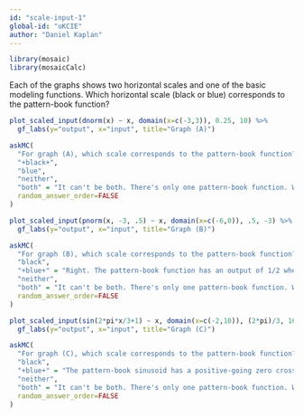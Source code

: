 ```yaml
---
id: "scale-input-1"
global-id: "uKCIE"
author: "Daniel Kaplan"
---
```


```r

library(mosaic)
library(mosaicCalc)
```

Each of the graphs shows two horizontal scales and one of the basic modeling functions. Which horizontal scale (black or blue) corresponds to the pattern-book function? 

```r
plot_scaled_input(dnorm(x) ~ x, domain(x=c(-3,3)), 0.25, 10) %>%
  gf_labs(y="output", x="input", title="Graph (A)")
```
```r
askMC(
  "For graph (A), which scale corresponds to the pattern-book function?",
  "+black+",
  "blue", 
  "neither", 
  "both" = "It can't be both. There's only one pattern-book function. When you scale the input, it becomes a \"basic modeling function\".",
  random_answer_order=FALSE
)
```

```r
plot_scaled_input(pnorm(x, -3, .5) ~ x, domain(x=c(-6,0)), .5, -3) %>%
  gf_labs(y="output", x="input", title="Graph (B)")
```

```r
askMC(
  "For graph (B), which scale corresponds to the pattern-book function?",
  "black",
  "+blue+" = "Right. The pattern-book function has an output of 1/2 when the output is zero. That's what the blue scale shows. ", 
  "neither", 
  "both" = "It can't be both. There's only one pattern-book function. When you scale the input, it becomes a \"basic modeling function\".",
  random_answer_order=FALSE
)
```

```r
plot_scaled_input(sin(2*pi*x/3+1) ~ x, domain(x=c(-2,10)), (2*pi)/3, 16/(2*pi)) %>%
  gf_labs(y="output", x="input", title="Graph (C)")
```

```r
askMC(
  "For graph (C), which scale corresponds to the pattern-book function?",
  "black",
  "+blue+" = "The pattern-book sinusoid has a positive-going zero crossing at $x=0$. That's the blue scale.", 
  "neither", 
  "both" = "It can't be both. There's only one pattern-book function. When you scale the input, it becomes a \"basic modeling function\".",
  random_answer_order=FALSE
)
```
